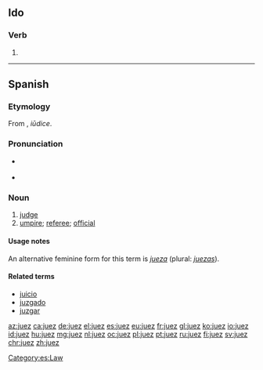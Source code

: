 ==Ido==

===Verb===
{{head|io|verb form}}

# {{imperative of|juar|lang=io}}

----

==Spanish==

===Etymology===
From {{etyl|la|es}} {{m|la|iūdex}}, ''iūdice''.

===Pronunciation===
* {{a|Spain}} {{IPA|[χweθ]|lang=es}}
* {{a|Latin America, Andalusia}} {{IPA|[χwes]|lang=es}}

===Noun===
{{es-noun|mf|jueces}}

# [[judge]]
# [[umpire]]; [[referee]]; [[official]]

====Usage notes====
An alternative feminine form for this term is ''[[jueza]]'' (plural: ''[[juezas]]'').

====Related terms====
* [[juicio]]
* [[juzgado]]
* [[juzgar]]

[[Category:es:Law]]

[[az:juez]]
[[ca:juez]]
[[de:juez]]
[[el:juez]]
[[es:juez]]
[[eu:juez]]
[[fr:juez]]
[[gl:juez]]
[[ko:juez]]
[[io:juez]]
[[id:juez]]
[[hu:juez]]
[[mg:juez]]
[[nl:juez]]
[[oc:juez]]
[[pl:juez]]
[[pt:juez]]
[[ru:juez]]
[[fi:juez]]
[[sv:juez]]
[[chr:juez]]
[[zh:juez]]